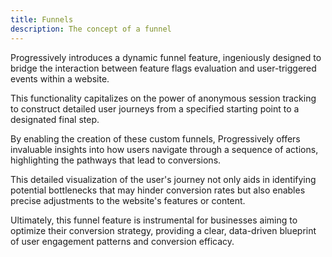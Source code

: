 ```yaml
---
title: Funnels
description: The concept of a funnel
---
```


Progressively introduces a dynamic funnel feature, ingeniously designed to bridge the interaction between feature flags evaluation and user-triggered events within a website.

This functionality capitalizes on the power of anonymous session tracking to construct detailed user journeys from a specified starting point to a designated final step.

By enabling the creation of these custom funnels, Progressively offers invaluable insights into how users navigate through a sequence of actions, highlighting the pathways that lead to conversions.

This detailed visualization of the user's journey not only aids in identifying potential bottlenecks that may hinder conversion rates but also enables precise adjustments to the website's features or content.

Ultimately, this funnel feature is instrumental for businesses aiming to optimize their conversion strategy, providing a clear, data-driven blueprint of user engagement patterns and conversion efficacy.